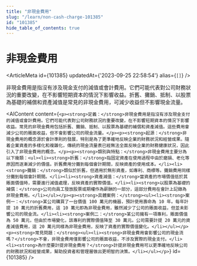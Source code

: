 ```yaml
---
title: "非現金費用"
slug: "/learn/non-cash-charge-101385"
id: "101385"
hide_table_of_contents: true
---
```



# 非現金費用

<ArticleMeta id={101385} updatedAt={'2023-09-25 22:58:54'} alias={`[]`} />
<div className='border-solid border-b border-t-0 my-4 border-[var(--ifm-color-gray-300)]' />

非現金費用是指沒有涉及現金支付的減值或會計費用。它們可能代表對公司財務狀況的重要改變，在不影響短期資本的情況下影響收益。折舊、攤銷、抵制、以股票為基礎的補償和資產減值是常見的非現金費用，可減少收益但不影響現金流量。

<AIContent content={`<p><strong>定義：</strong>非現金費用是指沒有涉及現金支付的減值或會計費用。它們可能代表對公司財務狀況的重要改變，在不影響短期資本的情況下影響收益。常見的非現金費用包括折舊、攤銷、抵制、以股票為基礎的補償和資產減值。這些費用會減少公司的賬面收益，但不會影響公司的現金流量。</p><p><strong>起源：</strong>非現金費用的概念源於會計準則的發展，特別是為了更準確地反映企業的財務狀況和經營成果。隨着企業資產的多樣化和複雜化，傳統的現金流量表已經無法全面反映企業的財務健康狀況，因此引入了非現金費用的概念。</p><p><strong>類別與特點：</strong>非現金費用主要分為以下幾類：<ul><li><strong>折舊：</strong>指固定資產在使用過程中由於磨損、老化等原因而逐漸減少的價值。折舊費用分攤到每個會計期間，反映資產的使用成本。</li><li><strong>攤銷：</strong>類似於折舊，但適用於無形資產，如專利、商標等。攤銷費用同樣分攤到每個會計期間。</li><li><strong>資產減值：</strong>當資產的市場價值低於其賬面價值時，需要進行減值處理，反映資產的實際價值。</li><li><strong>以股票為基礎的補償：</strong>公司向員工發放股票或期權作為薪酬的一部分，這部分費用在會計上記錄為非現金費用。</li></ul></p><p><strong>具體案例：</strong><ul><li><strong>案例一：</strong>某公司購買了一台價值 100 萬元的機器，預計使用壽命為 10 年。每年計提 10 萬元的折舊費用，這 10 萬元即為非現金費用，雖然減少了公司的賬面收益，但並未影響公司的現金流。</li><li><strong>案例二：</strong>某公司擁有一項專利，賬面價值為 50 萬元，但由於市場變化，該專利的實際價值降至 30 萬元。公司需要計提 20 萬元的資產減值費用，這 20 萬元同樣為非現金費用，反映了資產的實際價值變化。</li></ul></p><p><strong>常見問題：</strong><ul><li><strong>非現金費用會影響公司的現金流嗎？</strong>不會，非現金費用僅影響公司的賬面收益，不涉及實際的現金支付。</li><li><strong>為什麼要計提非現金費用？</strong>計提非現金費用可以更準確地反映公司的財務狀況和經營成果，幫助投資者和管理層做出更明智的決策。</li></ul></p>`} id={101385} />

